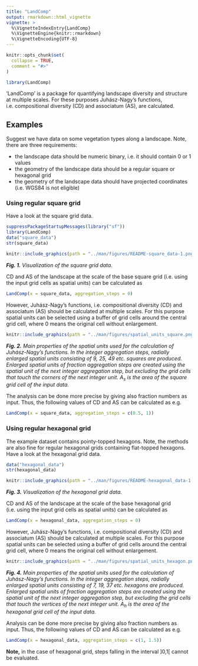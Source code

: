 ```yaml
---
title: "LandComp"
output: rmarkdown::html_vignette
vignette: >
  %\VignetteIndexEntry{LandComp}
  %\VignetteEngine{knitr::rmarkdown}
  %\VignetteEncoding{UTF-8}
---
```


```r
knitr::opts_chunk$set(
  collapse = TRUE,
  comment = "#>"
)
```

```r
library(LandComp)
```

'LandComp' is a package for quantifying landscape diversity and structure at
multiple scales. For these purposes Juhász-Nagy's functions, i.e. compositional 
diversity (CD) and associatum (AS), are calculated.

## Examples

Suggest we have data on some vegetation types along a landscape. Note, there are three requirements:

* the landscape data should be numeric binary, i.e. it should contain 0 or 1 values
* the geometry of the landscape data should be a regular square or hexagonal grid
* the geometry of the landscape data should have projected coordinates (i.e. WGS84 is not eligible)

### Using regular square grid

Have a look at the square grid data.

```r
suppressPackageStartupMessages(library("sf"))
library(LandComp)
data("square_data")
str(square_data)
```

```r
knitr::include_graphics(path = "../man/figures/README-square_data-1.png")
```

_**Fig. 1.** Visualization of the square grid data._

CD and AS of the landscape at the scale of the base square grid (i.e. using the input grid cells as spatial units) can be calculated as

```r
LandComp(x = square_data, aggregation_steps = 0)
```

However, Juhász-Nagy's functions, i.e. compositional diversity (CD) and associatum (AS) should be calculated at multiple scales. For this purpose spatial units can be selected using a buffer of grid cells around the central grid cell, where 0 means the original cell without enlargement.

```r
knitr::include_graphics(path = "../man/figures/spatial_units_square.png")
```

_**Fig. 2.** Main properties of the spatial units used for the calculation of Juhász-Nagy's functions. In the integer aggregation steps, radially enlarged spatial units consisting of 9, 25, 49 etc. squares are produced. Enlarged spatial units of fraction aggregation steps are created using the spatial unit of the next integer aggregation step, but excluding the grid cells that touch the corners of the next integer unit. A~s~ is the area of the square grid cell of the input data._ 

The analysis can be done more precise by giving also fraction numbers as input. Thus, the following values of CD and AS can be calculated as e.g.

```r
LandComp(x = square_data, aggregation_steps = c(0.5, 1))
```

### Using regular hexagonal grid

The example dataset contains pointy-topped hexagons. Note, the methods are also fine for regular hexagonal grids containing flat-topped hexagons. 
Have a look at the hexagonal grid data.

```r
data("hexagonal_data")
str(hexagonal_data)
```

```r
knitr::include_graphics(path = "../man/figures/README-hexagonal_data-1.png")
```

_**Fig. 3.** Visualization of the hexagonal grid data._

CD and AS of the landscape at the scale of the base hexagonal grid (i.e. using the input grid cells as spatial units) can be calculated as 

```r
LandComp(x = hexagonal_data, aggregation_steps = 0)
```

However, Juhász-Nagy's functions, i.e. compositional diversity (CD) and associatum (AS) should be calculated at multiple scales. For this purpose spatial units can be selected using a buffer of grid cells around the central grid cell, where 0 means the original cell without enlargement.

```r
knitr::include_graphics(path = "../man/figures/spatial_units_hexagon.png")
```

_**Fig. 4.** Main properties of the spatial units used for the calculation of Juhász-Nagy's functions. In the integer aggregation steps, radially enlarged spatial units consisting of 7, 19, 37 etc. hexagons are produced. Enlarged spatial units of fraction aggregation steps are created using the spatial unit of the next integer aggregation step, but excluding the grid cells that touch the vertices of the next integer unit. A~h~ is the area of the hexagonal grid cell of the input data._ 

Analysis can be done more precise by giving also fraction numbers as input. Thus, the following values of CD and AS can be calculated as e.g.

```r
LandComp(x = hexagonal_data, aggregation_steps = c(1, 1.5))
```

**Note,** in the case of hexagonal grid, steps falling in the interval ]0,1[ cannot be evaluated. 
